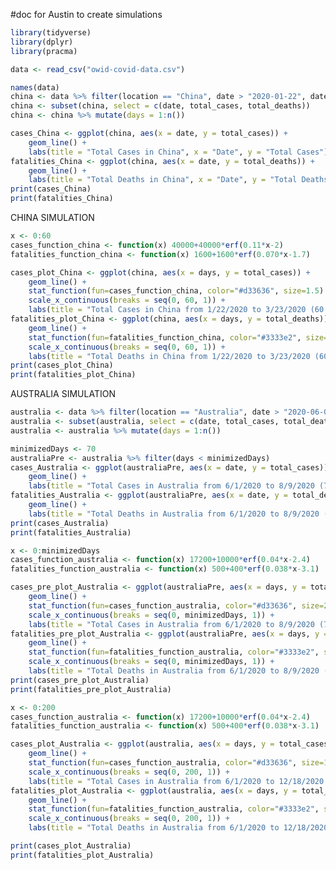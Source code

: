 #doc for Austin to create simulations

```r
library(tidyverse)
library(dplyr)
library(pracma)
```

```r
data <- read_csv("owid-covid-data.csv")
```

```r
names(data)
china <- data %>% filter(location == "China", date > "2020-01-22", date < "2020-03-23")
china <- subset(china, select = c(date, total_cases, total_deaths))
china <- china %>% mutate(days = 1:n())
```

```r
cases_China <- ggplot(china, aes(x = date, y = total_cases)) + 
    geom_line() + 
    labs(title = "Total Cases in China", x = "Date", y = "Total Cases")
fatalities_China <- ggplot(china, aes(x = date, y = total_deaths)) + 
    geom_line() + 
    labs(title = "Total Deaths in China", x = "Date", y = "Total Deaths")
print(cases_China)
print(fatalities_China)
```

CHINA SIMULATION
```r
x <- 0:60
cases_function_china <- function(x) 40000+40000*erf(0.11*x-2)
fatalities_function_china <- function(x) 1600+1600*erf(0.070*x-1.7)

cases_plot_China <- ggplot(china, aes(x = days, y = total_cases)) + 
    geom_line() + 
    stat_function(fun=cases_function_china, color="#d33636", size=1.5) +
    scale_x_continuous(breaks = seq(0, 60, 1)) +
    labs(title = "Total Cases in China from 1/22/2020 to 3/23/2020 (60 days)", x = "Days", y = "Total Cases")
fatalities_plot_China <- ggplot(china, aes(x = days, y = total_deaths)) + 
    geom_line() + 
    stat_function(fun=fatalities_function_china, color="#3333e2", size=1.5) +
    scale_x_continuous(breaks = seq(0, 60, 1)) +
    labs(title = "Total Deaths in China from 1/22/2020 to 3/23/2020 (60 days)", x = "Days", y = "Total Deaths")
print(cases_plot_China)
print(fatalities_plot_China)
```

AUSTRALIA SIMULATION
```r
australia <- data %>% filter(location == "Australia", date > "2020-06-01", date < "2020-12-19")
australia <- subset(australia, select = c(date, total_cases, total_deaths))
australia <- australia %>% mutate(days = 1:n())
```

```r
minimizedDays <- 70
australiaPre <- australia %>% filter(days < minimizedDays)
cases_Australia <- ggplot(australiaPre, aes(x = date, y = total_cases)) + 
    geom_line() + 
    labs(title = "Total Cases in Australia from 6/1/2020 to 8/9/2020 (70 days)", x = "Date", y = "Total Cases")
fatalities_Australia <- ggplot(australiaPre, aes(x = date, y = total_deaths)) +
    geom_line() + 
    labs(title = "Total Deaths in Australia from 6/1/2020 to 8/9/2020 (70 days)", x = "Date", y = "Total Deaths")
print(cases_Australia)
print(fatalities_Australia)
```

```r
x <- 0:minimizedDays
cases_function_australia <- function(x) 17200+10000*erf(0.04*x-2.4)
fatalities_function_australia <- function(x) 500+400*erf(0.038*x-3.1)

cases_pre_plot_Australia <- ggplot(australiaPre, aes(x = days, y = total_cases)) + 
    geom_line() + 
    stat_function(fun=cases_function_australia, color="#d33636", size=2, linetype="dotted") +
    scale_x_continuous(breaks = seq(0, minimizedDays, 1)) +
    labs(title = "Total Cases in Australia from 6/1/2020 to 8/9/2020 (70 days)", x = "Days", y = "Total Cases")
fatalities_pre_plot_Australia <- ggplot(australiaPre, aes(x = days, y = total_deaths)) +
    geom_line() + 
    stat_function(fun=fatalities_function_australia, color="#3333e2", size=2, linetype="dotted") +
    scale_x_continuous(breaks = seq(0, minimizedDays, 1)) +
    labs(title = "Total Deaths in Australia from 6/1/2020 to 8/9/2020 (70 days)", x = "Days", y = "Total Deaths")
print(cases_pre_plot_Australia)
print(fatalities_pre_plot_Australia)
```

```r
x <- 0:200
cases_function_australia <- function(x) 17200+10000*erf(0.04*x-2.4)
fatalities_function_australia <- function(x) 500+400*erf(0.038*x-3.1)

cases_plot_Australia <- ggplot(australia, aes(x = days, y = total_cases)) + 
    geom_line() + 
    stat_function(fun=cases_function_australia, color="#d33636", size=1.5) +
    scale_x_continuous(breaks = seq(0, 200, 1)) +
    labs(title = "Total Cases in Australia from 6/1/2020 to 12/18/2020 (200 days)", x = "Days", y = "Total Cases")
fatalities_plot_Australia <- ggplot(australia, aes(x = days, y = total_deaths)) +
    geom_line() + 
    stat_function(fun=fatalities_function_australia, color="#3333e2", size=1.5) +
    scale_x_continuous(breaks = seq(0, 200, 1)) +
    labs(title = "Total Deaths in Australia from 6/1/2020 to 12/18/2020 (200 days)", x = "Days", y = "Total Deaths")

print(cases_plot_Australia)
print(fatalities_plot_Australia)
```

```r

```